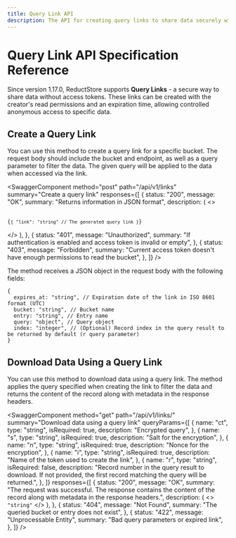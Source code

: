 ```yaml
---
title: Query Link API
description: The API for creating query links to share data securely without access tokens.
---
```


<head>
  <link
    rel="canonical"
    href="https://www.reduct.store/docs/http-api/query-link-api"
  />
</head>


# Query Link API Specification Reference

Since version 1.17.0, ReductStore supports **Query Links** - a secure way to share data without access tokens.
These links can be created with the creator's read permissions and an expiration time, allowing controlled anonymous access to specific data.

## Create a Query Link

You can use this method to create a query link for a specific bucket.
The request body should include the bucket and endpoint, as well as a query parameter to filter the data.
The given query will be applied to the data when accessed via the link.

<SwaggerComponent
  method="post"
  path="/api/v1/links"
  summary="Create a query link"
  responses={[
    {
      status: "200",
      message: "OK",
      summary: "Returns information in JSON format",
      description: (
        <>
          <pre>
            <code>
              {`{
    "link": "string" // The generated query link
}`}
            </code>
          </pre>
        </>
      ),
    },
    {
      status: "401",
      message: "Unauthorized",
      summary:
        "If authentication is enabled and access token is invalid or empty",
    },
    {
      status: "403",
      message: "Forbidden",
      summary:
        "Current access token doesn't have enough permissions to read the bucket",
    },
  ]}
/>

The method receives a JSON object in the request body with the following fields:

```json5
{
  expires_at: "string", // Expiration date of the link in ISO 8601 format (UTC)
  bucket: "string", // Bucket name
  entry: "string", // Entry name
  query: "object", // Query object
  index: "integer", // (Optional) Record index in the query result to be returned by default (r query parameter)
}
```

## Download Data Using a Query Link

You can use this method to download data using a query link.
The method applies the query specified when creating the link to filter the data and returns the content of the record along with metadata in the response headers.

<SwaggerComponent
  method="get"
  path="/api/v1/links/"
  summary="Download data using a query link"
  queryParams={[
    {
      name: "ct",
      type: "string",
      isRequired: true,
      description: "Encrypted query",
    },
    {
      name: "s",
      type: "string",
      isRequired: true,
      description: "Salt for the encryption",
    },
    {
      name: "n",
      type: "string",
      isRequired: true,
      description: "Nonce for the encryption",
    },
    {
      name: "i",
      type: "string",
      isRequired: true,
      description: "Name of the token used to create the link",
    },
    {
      name: "r",
      type: "string",
      isRequired: false,
      description:
        "Record number in the query result to download. If not provided, the first record matching the query will be returned.",
    },
  ]}
  responses={[
    {
      status: "200",
      message: "OK",
      summary:
        "The request was successful. The response contains the content of the record along with metadata in the response headers.",
      description: (
        <>
          <code>"string"</code>
        </>
      ),
    },
    {
      status: "404",
      message: "Not Found",
      summary: "The queried bucket or entry does not exist",
    },
    {
      status: "422",
      message: "Unprocessable Entity",
      summary: "Bad query parameters or expired link",
    },
  ]}
/>

